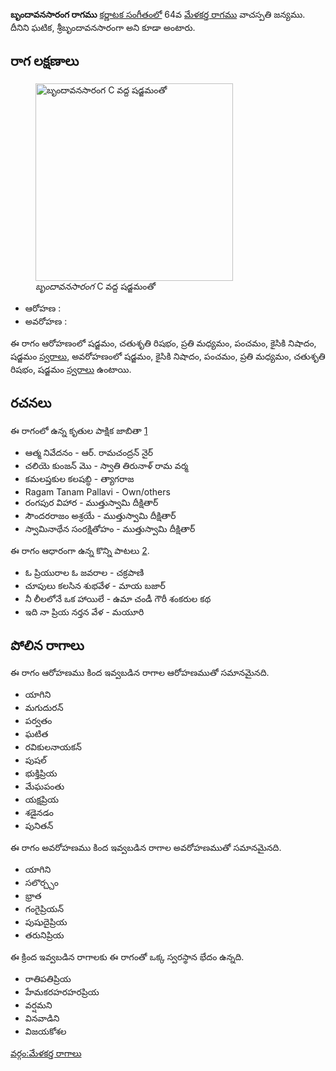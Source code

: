 {{Infobox ragam
	| name          	=  బృందావనసారంగ
	| synonym	    	= ఘటిక, శ్రీబృందావనసారంగా
	| mela          	= 
	| chakra        	= 
	| janaka        	= 
	| type          	= ఔదవ
	| arohanam      	= {{svaraC|S|R2|M2|P|N2|S'}} 
	| avarohanam    	= {{svaraC|S'|N2|P|M2|R2|S}}
	| jeeva         	=
	| chhaya        	=
	| nyasa         	=
	| vishesha      	= 
	| equivalent  		= 
}}
{{కర్ణాటక సంగీత రాగాలు}}
''' బృందావనసారంగ రాగము''' [[కర్ణాటక సంగీతం]]లో 64వ [[మేళకర్త రాగము]] వాచస్పతి జన్యము. దీనిని ఘటిక, శ్రీబృందావనసారంగా అని కూడా అంటారు.


==రాగ లక్షణాలు==
[[Image:brndavanasaranga_kb2wiki.png|thumb|right|316px|'' బృందావనసారంగ'' C వద్ద షడ్జమంతో]]

* ఆరోహణ : {{svaraC|S|R2|M2|P|N2|S'}} 
* అవరోహణ : {{svaraC|S'|N2|P|M2|R2|S}}

ఈ రాగం ఆరోహణంలో షడ్జమం, చతుశృతి రిషభం, ప్రతి మధ్యమం, పంచమం, కైసికి నిషాదం, షడ్జమం [[స్వరాలు]], అవరోహణంలో షడ్జమం, కైసికి నిషాదం, పంచమం, ప్రతి మధ్యమం, చతుశృతి రిషభం, షడ్జమం [[స్వరాలు]] ఉంటాయి.

==రచనలు==
ఈ రాగంలో ఉన్న కృతుల పాక్షిక జాబితా [https://github.com/ssrihari/ragavardhini/blob/master/ragas/kritis.psv]
* ఆత్మ నివేదనం - ఆర్. రామచంద్రన్ నైర్
* చలియె కుంజన్  మొ - స్వాతి తిరునాళ్ రామ వర్మ
* కమలప్తకుల కలషబ్ధి - త్యాగరాజ
* Ragam Tanam Pallavi - Own/others
* రంగపుర విహార - ముత్తుస్వామి దీక్షితార్
* సౌందరరాజం అశ్రయే - ముత్తుస్వామి దీక్షితార్
* స్వామినాథేన సంరక్షితోహం - ముత్తుస్వామి దీక్షితార్

ఈ రాగం ఆధారంగా ఉన్న కొన్ని పాటలు [http://rksanka.tripod.com/music/rslist.html].
* ఓ ప్రియురాల ఓ జవరాల - చక్రపాణి
* చూపులు కలసిన శుభవేళ - మాయ బజార్
* నీ లీలలోనే ఒక హాయిలే - ఉమా చండీ గౌరీ శంకరుల కథ
* ఇది నా ప్రియ నర్తన వేళ - మయూరి




==పోలిన రాగాలు==
ఈ రాగం ఆరోహణము కింద ఇవ్వబడిన రాగాల ఆరోహణముతో సమానమైనది.
* యాగిని
* మగుదురన్
*  పర్వతం
*  ఘటిత
* రవికులనాయకన్
* పుషల్
* భుక్తిప్రియ
* మేఘపంతు
* యక్షప్రియ
* శడైనడం
* పునితన్

ఈ రాగం అవరోహణము కింద ఇవ్వబడిన రాగాల అవరోహణముతో సమానమైనది.
* యాగిని
* సలొర్చ్చం
* భ్రాత
* గంగైప్రియన్
* పుషుదైప్రియ
* తరునిప్రియ

ఈ క్రింద ఇవ్వబడిన రాగాలకు ఈ రాగంతో ఒక్క స్వరస్థాన భేదం ఉన్నది.
* రాతిపతిప్రియ
* హేమకరహరహరప్రియ
* వర్షమని
*  వినవాడిని
* విజయకోశల



[[వర్గం:మేళకర్త రాగాలు]]
